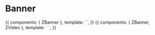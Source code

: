
<Meta title="Molecules|Banner" component={ZBanner} />

# Banner

<Props of={ZBanner} />

<Preview>
  <Story name="Common">
    {{
        components: { ZBanner },
        template: `<ZBanner
          title="Poznaj ZHP"
          content="Lorem ipsum dolor sit amet, consectetur adipiscing elit. Morbi tempus euismod libero, et varius lorem rutrum ut. Class aptent taciti sociosqu ad litora torquent per conubia nostra, per inceptos himenaeos. Morbi in nibh luctus, fermentum arcu sit amet, tincidunt nisl. Maecenas malesuada nisl eu elit dignissim, et tempor odio feugiat."
          :call-to-actions="[{name: 'Jak zacząć?', to: '#'}, {name: 'Ile kosztuje harcerstwo?', to: '#'}, {name: 'Gdzie zacząć?', to: '#'}]"
          src-image="https://zhp.pl/wp-content/uploads/2020/06/News-podsumowanie-na-obozie-kopia-850x468.png"
          :sources-image="[
            {
              srcset: 'https://zhp.pl/wp-content/uploads/2020/06/News-podsumowanie-na-obozie-kopia-850x468.png',
              media: '(min-width: 480px)',
              type: 'image/png'
            },
            {
              srcset: 'https://zhp.pl/wp-content/uploads/2020/06/News-podsumowanie-na-obozie-kopia-850x468.png'
            }
          ]"
        />`,
    }}
  </Story>
</Preview>

<Preview>
  <Story name="With Video">
      {{
          components: { ZBanner, ZVideo },
          template: `<ZBanner
            title="Poznaj ZHP"
            content="Lorem ipsum dolor sit amet, consectetur adipiscing elit. Morbi tempus euismod libero, et varius lorem rutrum ut. Class aptent taciti sociosqu ad litora torquent per conubia nostra, per inceptos himenaeos. Morbi in nibh luctus, fermentum arcu sit amet, tincidunt nisl. Maecenas malesuada nisl eu elit dignissim, et tempor odio feugiat."
            :call-to-actions="[{name: 'Jak zacząć?', to: '#'}, {name: 'Ile kosztuje harcerstwo?', to: '#'}, {name: 'Gdzie zacząć?', to: '#'}]"
            src-image="https://zhp.pl/wp-content/uploads/2020/06/News-podsumowanie-na-obozie-kopia-850x468.png"
            :sources-image="[
              {
                srcset: 'https://zhp.pl/wp-content/uploads/2020/06/News-podsumowanie-na-obozie-kopia-850x468.png',
                media: '(min-width: 480px)',
                type: 'image/png'
              },
              {
                srcset: 'https://zhp.pl/wp-content/uploads/2020/06/News-podsumowanie-na-obozie-kopia-850x468.png'
              }
            ]"
          >
           <template #thumb>
            <ZVideo
              autoplay
              loop
              :sources="[{src: 'https://watra.zhp.pl/media/wdesktop.842e12d8.mp4'}]"
            />
           </template>
          </ZBanner>`,
      }}
    </Story>
</Preview>
